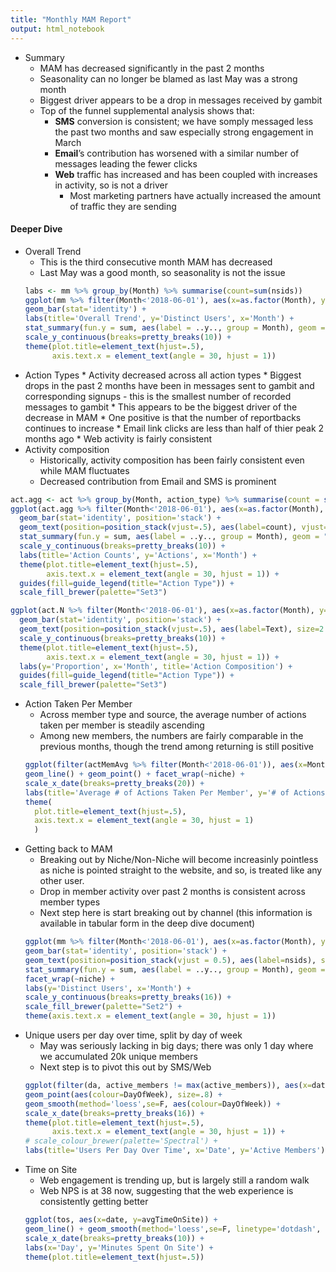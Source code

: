 ```yaml
---
title: "Monthly MAM Report"
output: html_notebook
---
```


* Summary
    - MAM has decreased significantly in the past 2 months
    - Seasonality can no longer be blamed as last May was a strong month
    - Biggest driver appears to be a drop in messages received by gambit
    - Top of the funnel supplemental analysis shows that:
        - **SMS** conversion is consistent; we have somply messaged less the past two months and saw especially strong engagement in March
        - **Email**'s contribution has worsened with a similar number of messages leading the fewer clicks
        - **Web** traffic has increased and has been coupled with increases in activity, so is not a driver
            - Most marketing partners have actually increased the amount of traffic they are sending

#### Deeper Dive
* Overall Trend
    * This is the third consecutive month MAM has decreased
    * Last May was a good month, so seasonality is not the issue
```r
labs <- mm %>% group_by(Month) %>% summarise(count=sum(nsids))
ggplot(mm %>% filter(Month<'2018-06-01'), aes(x=as.factor(Month), y=nsids)) + 
  geom_bar(stat='identity') + 
  labs(title='Overall Trend', y='Distinct Users', x='Month') + 
  stat_summary(fun.y = sum, aes(label = ..y.., group = Month), geom = "text", vjust=-.2) +
  scale_y_continuous(breaks=pretty_breaks(10)) + 
  theme(plot.title=element_text(hjust=.5),
        axis.text.x = element_text(angle = 30, hjust = 1)) 
```

* Action Types
	  * Activity decreased across all action types
	  * Biggest drops in the past 2 months have been in messages sent to gambit and corresponding signups - this is the smallest number of recorded messages to gambit
	  * This appears to be the biggest driver of the decrease in MAM
	  * One positive is that the number of reportbacks continues to increase
	  * Email link clicks are less than half of thier peak 2 months ago
	  * Web activity is fairly consistent
* Activity composition 
    * Historically, activity composition has been fairly consistent even while MAM fluctuates
    * Decreased contribution from Email and SMS is prominent
	
```r
act.agg <- act %>% group_by(Month, action_type) %>% summarise(count = sum(actions))
ggplot(act.agg %>% filter(Month<'2018-06-01'), aes(x=as.factor(Month), y=count, fill=reorder(action_type, count))) + 
  geom_bar(stat='identity', position='stack') + 
  geom_text(position=position_stack(vjust=.5), aes(label=count), vjust=0, size=2.5) +
  stat_summary(fun.y = sum, aes(label = ..y.., group = Month), geom = "text", vjust=-.4) +
  scale_y_continuous(breaks=pretty_breaks(10)) + 
  labs(title='Action Counts', y='Actions', x='Month') + 
  theme(plot.title=element_text(hjust=.5),
        axis.text.x = element_text(angle = 30, hjust = 1)) + 
  guides(fill=guide_legend(title="Action Type")) +
  scale_fill_brewer(palette="Set3")

ggplot(act.N %>% filter(Month<'2018-06-01'), aes(x=as.factor(Month), y=prop, fill=reorder(action_type, prop))) + 
  geom_bar(stat='identity', position='stack') + 
  geom_text(position=position_stack(vjust=.5), aes(label=Text), size=2.5) +
  scale_y_continuous(breaks=pretty_breaks(10)) + 
  theme(plot.title=element_text(hjust=.5),
        axis.text.x = element_text(angle = 30, hjust = 1)) + 
  labs(y='Proportion', x='Month', title='Action Composition') +
  guides(fill=guide_legend(title="Action Type")) +
  scale_fill_brewer(palette="Set3")
```

* Action Taken Per Member
    * Across member type and source, the average number of actions taken per member is steadily ascending
    * Among new members, the numbers are fairly comparable in the previous months, though the trend among returning is still positive
```r
ggplot(filter(actMemAvg %>% filter(Month<'2018-06-01')), aes(x=Month, y=avg_n_actions, color=Type)) +
  geom_line() + geom_point() + facet_wrap(~niche) +
  scale_x_date(breaks=pretty_breaks(20)) + 
  labs(title='Average # of Actions Taken Per Member', y='# of Actions', x='Month') + 
  theme(
    plot.title=element_text(hjust=.5),
    axis.text.x = element_text(angle = 30, hjust = 1)
    )
```
* Getting back to MAM
    * Breaking out by Niche/Non-Niche will become increasinly pointless as niche is pointed straight to the website, and so, is treated like any other user. 
    * Drop in member activity over past 2 months is consistent across member types
    * Next step here is start breaking out by channel (this information is available in tabular form in the deep dive document)
```r
ggplot(mm %>% filter(Month<'2018-06-01'), aes(x=as.factor(Month), y=nsids, fill=Type)) + 
  geom_bar(stat='identity', position='stack') + 
  geom_text(position=position_stack(vjust = 0.5), aes(label=nsids), size=2.5) +
  stat_summary(fun.y = sum, aes(label = ..y.., group = Month), geom = "text", vjust=-.4, size=3) +
  facet_wrap(~niche) + 
  labs(y='Distinct Users', x='Month') + 
  scale_y_continuous(breaks=pretty_breaks(16)) +
  scale_fill_brewer(palette="Set2") + 
  theme(axis.text.x = element_text(angle = 30, hjust = 1))
```

* Unique users per day over time, split by day of week
    * May was seriously lacking in big days; there was only 1 day where we accumulated 20k unique members
    * Next step is to pivot this out by SMS/Web
```r
ggplot(filter(da, active_members != max(active_members)), aes(x=date, y=active_members)) +
  geom_point(aes(colour=DayOfWeek), size=.8) +
  geom_smooth(method='loess',se=F, aes(colour=DayOfWeek)) +
  scale_x_date(breaks=pretty_breaks(16)) +
  theme(plot.title=element_text(hjust=.5),
        axis.text.x = element_text(angle = 30, hjust = 1)) +
  # scale_colour_brewer(palette='Spectral') +
  labs(title='Users Per Day Over Time', x='Date', y='Active Members')
```

* Time on Site
    * Web engagement is trending up, but is largely still a random walk
    * Web NPS is at 38 now, suggesting that the web experience is consistently getting better
```r
ggplot(tos, aes(x=date, y=avgTimeOnSite)) + 
  geom_line() + geom_smooth(method='loess',se=F, linetype='dotdash', color='blue') + 
  scale_x_date(breaks=pretty_breaks(10)) +
  labs(x='Day', y='Minutes Spent On Site') + 
  theme(plot.title=element_text(hjust=.5))
```